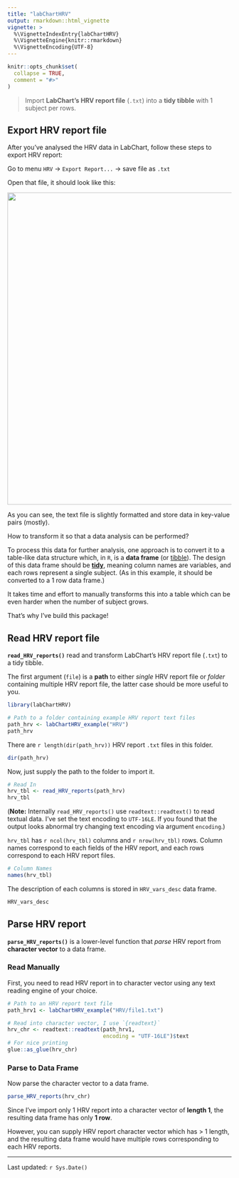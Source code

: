 ```yaml
---
title: "labChartHRV"
output: rmarkdown::html_vignette
vignette: >
  %\VignetteIndexEntry{labChartHRV}
  %\VignetteEngine{knitr::rmarkdown}
  %\VignetteEncoding{UTF-8}
---
```


```r
knitr::opts_chunk$set(
  collapse = TRUE,
  comment = "#>"
)
```


> Import **LabChart's HRV report file** (`.txt`) into a **tidy tibble** with 1 subject per rows.

## Export HRV report file

After you've analysed the HRV data in LabChart, follow these steps to export HRV report:

Go to menu `HRV` -\> `Export Report...` -\> save file as `.txt`

Open that file, it should look like this:

![](img/hrv-rep-ex1.png){width="700"}

As you can see, the text file is slightly formatted and store data in key-value pairs (mostly).

How to transform it so that a data analysis can be performed?

To process this data for further analysis, one approach is to convert it to a table-like data structure which, in `R`, is a **data frame** (or [tibble](https://r4ds.had.co.nz/tibbles.html)). The design of this data frame should be [**tidy**](https://r4ds.had.co.nz/tidy-data.html), meaning column names are variables, and each rows represent a single subject. (As in this example, it should be converted to a 1 row data frame.)

It takes time and effort to manually transforms this into a table which can be even harder when the number of subject grows.

That's why I've build this package!

## Read HRV report file

**`read_HRV_reports()`** read and transform LabChart's HRV report file (`.txt`) to a tidy tibble.

The first argument (`file`) is a **path** to either *single* HRV report file or *folder* containing multiple HRV report file, the latter case should be more useful to you.

```r
library(labChartHRV)
```

```r
# Path to a folder containing example HRV report text files
path_hrv <- labChartHRV_example("HRV")
path_hrv
```

There are `r length(dir(path_hrv))` HRV report `.txt` files in this folder.

```r
dir(path_hrv)
```

Now, just supply the path to the folder to import it.

```r
# Read In
hrv_tbl <- read_HRV_reports(path_hrv)
hrv_tbl
```

(**Note:** Internally `read_HRV_reports()` use `readtext::readtext()` to read textual data. I've set the text encoding to `UTF-16LE`. If you found that the output looks abnormal try changing text encoding via argument `encoding`.)

`hrv_tbl` has `r ncol(hrv_tbl)` columns and `r nrow(hrv_tbl)` rows. Column names correspond to each fields of the HRV report, and each rows correspond to each HRV report files.

```r
# Column Names
names(hrv_tbl)
```

The description of each columns is stored in `HRV_vars_desc` data frame.

```r
HRV_vars_desc
```

## Parse HRV report

**`parse_HRV_reports()`** is a lower-level function that *parse* HRV report from **character vector** to a data frame.

### Read Manually

First, you need to read HRV report in to character vector using any text reading engine of your choice.


```r
# Path to an HRV report text file
path_hrv1 <- labChartHRV_example("HRV/file1.txt")

# Read into character vector, I use `{readtext}`
hrv_chr <- readtext::readtext(path_hrv1, 
                              encoding = "UTF-16LE")$text
# For nice printing
glue::as_glue(hrv_chr) 
```

### Parse to Data Frame

Now parse the character vector to a data frame.

```r
parse_HRV_reports(hrv_chr)
```

Since I've import only 1 HRV report into a character vector of **length 1**, the resulting data frame has only **1 row**. 

However, you can supply HRV report character vector which has > 1 length, and the resulting data frame would have multiple rows corresponding to each HRV reports.


------------------------------------------------------------------------

Last updated: `r Sys.Date()`
